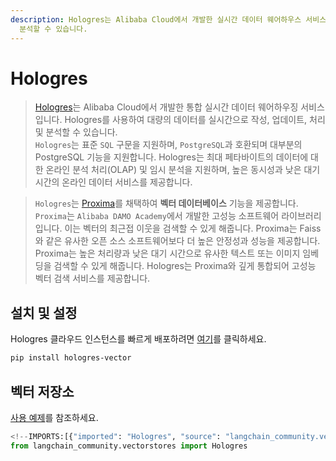 ```yaml
---
description: Hologres는 Alibaba Cloud에서 개발한 실시간 데이터 웨어하우스 서비스로, 대량의 데이터를 SQL로 처리하고
  분석할 수 있습니다.
---
```


# Hologres

> [Hologres](https://www.alibabacloud.com/help/en/hologres/latest/introduction)는 Alibaba Cloud에서 개발한 통합 실시간 데이터 웨어하우징 서비스입니다. Hologres를 사용하여 대량의 데이터를 실시간으로 작성, 업데이트, 처리 및 분석할 수 있습니다.  
`Hologres`는 표준 `SQL` 구문을 지원하며, `PostgreSQL`과 호환되며 대부분의 PostgreSQL 기능을 지원합니다. Hologres는 최대 페타바이트의 데이터에 대한 온라인 분석 처리(OLAP) 및 임시 분석을 지원하며, 높은 동시성과 낮은 대기 시간의 온라인 데이터 서비스를 제공합니다.

> `Hologres`는 [Proxima](https://www.alibabacloud.com/help/en/hologres/latest/vector-processing)를 채택하여 **벡터 데이터베이스** 기능을 제공합니다.  
`Proxima`는 `Alibaba DAMO Academy`에서 개발한 고성능 소프트웨어 라이브러리입니다. 이는 벡터의 최근접 이웃을 검색할 수 있게 해줍니다. Proxima는 Faiss와 같은 유사한 오픈 소스 소프트웨어보다 더 높은 안정성과 성능을 제공합니다. Proxima는 높은 처리량과 낮은 대기 시간으로 유사한 텍스트 또는 이미지 임베딩을 검색할 수 있게 해줍니다. Hologres는 Proxima와 깊게 통합되어 고성능 벡터 검색 서비스를 제공합니다.

## 설치 및 설정

Hologres 클라우드 인스턴스를 빠르게 배포하려면 [여기](https://www.alibabacloud.com/zh/product/hologres)를 클릭하세요.

```bash
pip install hologres-vector
```


## 벡터 저장소

[사용 예제](/docs/integrations/vectorstores/hologres)를 참조하세요.

```python
<!--IMPORTS:[{"imported": "Hologres", "source": "langchain_community.vectorstores", "docs": "https://api.python.langchain.com/en/latest/vectorstores/langchain_community.vectorstores.hologres.Hologres.html", "title": "Hologres"}]-->
from langchain_community.vectorstores import Hologres
```